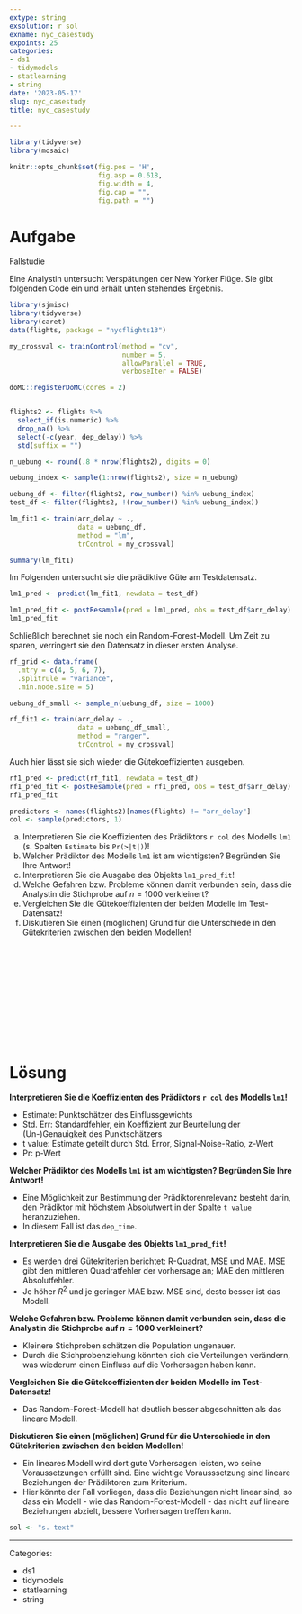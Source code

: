 ```yaml
---
extype: string
exsolution: r sol
exname: nyc_casestudy
expoints: 25
categories:
- ds1
- tidymodels
- statlearning
- string
date: '2023-05-17'
slug: nyc_casestudy
title: nyc_casestudy

---
```




```r

library(tidyverse)
library(mosaic)

```


```r
knitr::opts_chunk$set(fig.pos = 'H',
                      fig.asp = 0.618,
                      fig.width = 4,
                      fig.cap = "", 
                      fig.path = "")
```









# Aufgabe


Fallstudie 


Eine Analystin untersucht Verspätungen der New Yorker Flüge. Sie gibt folgenden Code ein und erhält unten stehendes Ergebnis.


```r
library(sjmisc)
library(tidyverse)
library(caret)
data(flights, package = "nycflights13")

my_crossval <- trainControl(method = "cv",
                            number = 5,
                            allowParallel = TRUE,
                            verboseIter = FALSE)

doMC::registerDoMC(cores = 2)


flights2 <- flights %>%
  select_if(is.numeric) %>% 
  drop_na() %>% 
  select(-c(year, dep_delay)) %>% 
  std(suffix = "")  

n_uebung <- round(.8 * nrow(flights2), digits = 0)

uebung_index <- sample(1:nrow(flights2), size = n_uebung)

uebung_df <- filter(flights2, row_number() %in% uebung_index)
test_df <- filter(flights2, !(row_number() %in% uebung_index))

lm_fit1 <- train(arr_delay ~ .,
                 data = uebung_df,
                 method = "lm",
                 trControl = my_crossval)

summary(lm_fit1)
```


Im Folgenden untersucht sie die prädiktive Güte am Testdatensatz.

```r
lm1_pred <- predict(lm_fit1, newdata = test_df)

lm1_pred_fit <- postResample(pred = lm1_pred, obs = test_df$arr_delay)
lm1_pred_fit
```

Schließlich berechnet sie noch ein Random-Forest-Modell. Um Zeit zu sparen, verringert sie den Datensatz in dieser ersten Analyse.

```r
rf_grid <- data.frame(
  .mtry = c(4, 5, 6, 7),
  .splitrule = "variance",
  .min.node.size = 5)

uebung_df_small <- sample_n(uebung_df, size = 1000)

rf_fit1 <- train(arr_delay ~ .,
                 data = uebung_df_small,
                 method = "ranger",
                 trControl = my_crossval)
```


Auch hier lässt sie sich wieder die Gütekoeffizienten ausgeben.

```r
rf1_pred <- predict(rf_fit1, newdata = test_df)
rf1_pred_fit <- postResample(pred = rf1_pred, obs = test_df$arr_delay)
rf1_pred_fit
```


```r
predictors <- names(flights2)[names(flights) != "arr_delay"]
col <- sample(predictors, 1)
```


a) Interpretieren Sie die Koeffizienten des Prädiktors `r col` des Modells `lm1` (s. Spalten `Estimate` bis `Pr(>|t|)`)!
b) Welcher Prädiktor des Modells `lm1` ist am wichtigsten? Begründen Sie Ihre Antwort!
c) Interpretieren Sie die Ausgabe des Objekts `lm1_pred_fit`!
d) Welche Gefahren bzw. Probleme können damit verbunden sein, dass die Analystin die Stichprobe auf $n=1000$ verkleinert?
e) Vergleichen Sie die Gütekoeffizienten der beiden Modelle im Test-Datensatz!
f) Diskutieren Sie einen (möglichen) Grund für die Unterschiede in den Gütekriterien zwischen den beiden Modellen!





</br>
</br>
</br>
</br>
</br>
</br>
</br>
</br>
</br>
</br>

# Lösung

**Interpretieren Sie die Koeffizienten des Prädiktors `r col` des Modells `lm1`!**

- Estimate: Punktschätzer des Einflussgewichts
- Std. Err: Standardfehler, ein Koeffizient zur Beurteilung der (Un-)Genauigkeit des Punktschätzers
- t value: Estimate geteilt durch Std. Error, Signal-Noise-Ratio, z-Wert
- Pr: p-Wert

**Welcher Prädiktor des Modells `lm1` ist am wichtigsten? Begründen Sie Ihre Antwort!**

- Eine Möglichkeit zur Bestimmung der Prädiktorenrelevanz besteht darin, den Prädiktor mit höchstem Absolutwert in der Spalte `t value` heranzuziehen. 
- In diesem Fall ist das `dep_time`.

**Interpretieren Sie die Ausgabe des Objekts `lm1_pred_fit`!**

- Es werden drei Gütekriterien berichtet: R-Quadrat, MSE und MAE. MSE gibt den mittleren Quadratfehler der vorhersage an; MAE den mittleren Absolutfehler.
- Je höher $R^2$ und je geringer MAE bzw. MSE sind, desto besser ist das Modell.


**Welche Gefahren bzw. Probleme können damit verbunden sein, dass die Analystin die Stichprobe auf $n=1000$ verkleinert?**

- Kleinere Stichproben schätzen die Population ungenauer.
- Durch die Stichprobenziehung könnten sich die Verteilungen verändern, was wiederum einen Einfluss auf die Vorhersagen haben kann.

**Vergleichen Sie die Gütekoeffizienten der beiden Modelle im Test-Datensatz!**

- Das Random-Forest-Modell hat deutlich besser abgeschnitten als das lineare Modell.


**Diskutieren Sie einen (möglichen) Grund für die Unterschiede in den Gütekriterien zwischen den beiden Modellen!**

- Ein lineares Modell wird dort gute Vorhersagen leisten, wo seine Voraussetzungen erfüllt sind. Eine wichtige Vorausssetzung sind lineare Beziehungen der Prädiktoren zum Kriterium. 
- Hier könnte der Fall vorliegen, dass die Beziehungen nicht linear sind, so dass ein Modell - wie das Random-Forest-Modell - das nicht auf lineare Beziehungen abzielt, bessere Vorhersagen treffen kann.





```r
sol <- "s. text"
```






---

Categories: 

- ds1
- tidymodels
- statlearning
- string


